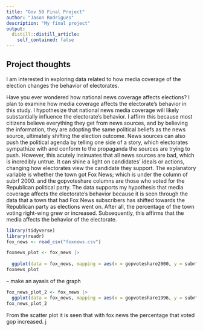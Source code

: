 ```yaml
---
title: "Gov 50 Final Project"
author: "Jason Rodrigues"
description: "My final project"
output:
  distill::distill_article:
    self_contained: false
---
```




## Project thoughts

I am interested in exploring data related to how media coverage of the election changes the behavior of electorates. 




Have you ever wondered how national news coverage affects elections? I plan to examine how media coverage affects the electorate's behavior in this study. I hypothesize that national news media coverage will likely substantially influence the electorate's behavior. I affirm this because most citizens believe everything they get from news sources, and by believing the information, they are adopting the same political beliefs as the news source, ultimately shifting the election outcome. News sources can also push the political agenda by telling one side of a story, which electorates sympathize with and conform to the propaganda the sources are trying to push. However, this acutely insinuates that all news sources are bad, which is incredibly untrue. It can shine a light on candidates' ideals or actions, changing how electorates view the candidate they support. The explanatory variable is whether the town got Fox News; which is under the column of subrf 2000. and the gopvoteshare columns are those who voted for the Republican political party. The data supports my hypothesis that media coverage affects the electorate's behavior because it is seen through the data that a town that had Fox News subscribers has shifted towards the Republican party as elections went on. After all, the percentage of the town voting right-wing grew or increased. Subsequently, this affirms that the media affects the behavior of the electorate.




```r

library(tidyverse)
library(readr)
fox_news <- read_csv("foxnews.csv")

foxnews_plot <- fox_news |>
  
  ggplot(data = fox_news, mapping = aes(x = gopvoteshare2000, y = subrf2000,)) + geom_point(position = "dodge") + labs(x = "Percent of those that voted the GOP party in 2020", y = "Share of those who had FOX news subscriptions")
foxnews_plot
```
-- make an ayasis of the graph


```r
fox_news_plot_2 <- fox_news |>
  ggplot(data = fox_news, mapping = aes(x = gopvoteshare1996, y = subrf2000,)) + geom_point(position = "dodge") + labs(x = "Percent of those that voted the GOP party in 2020", y = "Share of those who had FOX news subscriptions")
fox_news_plot_2
```
From the scatter plot it is seen that with fox news the percentage that voted gop increased.
j
